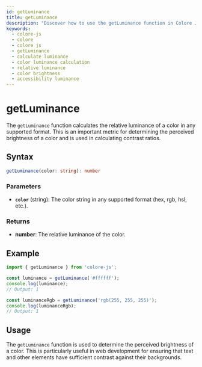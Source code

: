 ```yaml
---
id: getLuminance
title: getLuminance
description: "Discover how to use the getLuminance function in Colore JS to calculate the relative luminance of a color. This guide helps you understand color brightness and enhance accessibility in your designs."
keywords:
  - colore-js
  - colore
  - colore js
  - getLuminance
  - calculate luminance
  - color luminance calculation
  - relative luminance
  - color brightness
  - accessibility luminance
---
```



<StructuredData />

# getLuminance

The `getLuminance` function calculates the relative luminance of a color in any supported format. This is an important metric for determining the perceived brightness of a color and is used in calculating contrast ratios.

## Syntax

```typescript
getLuminance(color: string): number
```

### Parameters

- **`color`** (string): The color string in any supported format (hex, rgb, hsl, etc.).

### Returns

- **number**: The relative luminance of the color.

## Example

```typescript
import { getLuminance } from 'colore-js';

const luminance = getLuminance('#ffffff');
console.log(luminance);
// Output: 1

const luminanceRgb = getLuminance('rgb(255, 255, 255)');
console.log(luminanceRgb);
// Output: 1
```

## Usage

The `getLuminance` function is used to determine the perceived brightness of a color. This is particularly useful in web development for ensuring that text and other elements have sufficient contrast against their backgrounds.
